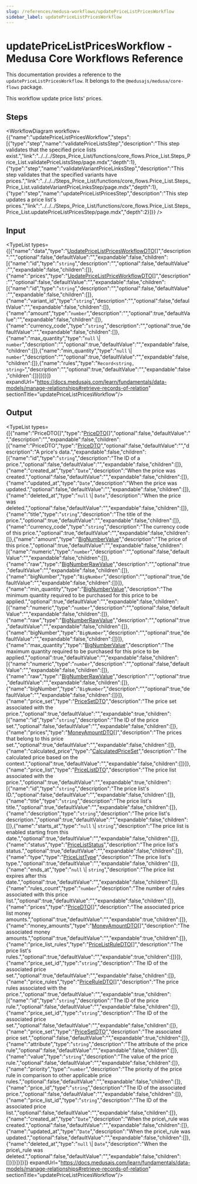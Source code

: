 ```yaml
---
slug: /references/medusa-workflows/updatePriceListPricesWorkflow
sidebar_label: updatePriceListPricesWorkflow
---
```



# updatePriceListPricesWorkflow - Medusa Core Workflows Reference

This documentation provides a reference to the `updatePriceListPricesWorkflow`. It belongs to the `@medusajs/medusa/core-flows` package.

This workflow update price lists' prices.

## Steps

<WorkflowDiagram workflow={{"name":"updatePriceListPricesWorkflow","steps":[{"type":"step","name":"validatePriceListsStep","description":"This step validates that the specified price lists exist.","link":"../../../Steps_Price_List/functions/core_flows.Price_List.Steps_Price_List.validatePriceListsStep/page.mdx","depth":1},{"type":"step","name":"validateVariantPriceLinksStep","description":"This step validates that the specified variants have prices.","link":"../../../Steps_Price_List/functions/core_flows.Price_List.Steps_Price_List.validateVariantPriceLinksStep/page.mdx","depth":1},{"type":"step","name":"updatePriceListPricesStep","description":"This step updates a price list's prices.","link":"../../../Steps_Price_List/functions/core_flows.Price_List.Steps_Price_List.updatePriceListPricesStep/page.mdx","depth":2}]}} />

## Input

<TypeList types={[{"name":"data","type":"[UpdatePriceListPricesWorkflowDTO](../../../../../types/interfaces/types.UpdatePriceListPricesWorkflowDTO/page.mdx)[]","description":"","optional":false,"defaultValue":"","expandable":false,"children":[{"name":"id","type":"`string`","description":"","optional":false,"defaultValue":"","expandable":false,"children":[]},{"name":"prices","type":"[UpdatePriceListPriceWorkflowDTO](../../../../../types/interfaces/types.UpdatePriceListPriceWorkflowDTO/page.mdx)[]","description":"","optional":false,"defaultValue":"","expandable":false,"children":[{"name":"id","type":"`string`","description":"","optional":false,"defaultValue":"","expandable":false,"children":[]},{"name":"variant_id","type":"`string`","description":"","optional":false,"defaultValue":"","expandable":false,"children":[]},{"name":"amount","type":"`number`","description":"","optional":true,"defaultValue":"","expandable":false,"children":[]},{"name":"currency_code","type":"`string`","description":"","optional":true,"defaultValue":"","expandable":false,"children":[]},{"name":"max_quantity","type":"`null` \\| `number`","description":"","optional":true,"defaultValue":"","expandable":false,"children":[]},{"name":"min_quantity","type":"`null` \\| `number`","description":"","optional":true,"defaultValue":"","expandable":false,"children":[]},{"name":"rules","type":"`Record<string, string>`","description":"","optional":true,"defaultValue":"","expandable":false,"children":[]}]}]}]} expandUrl="https://docs.medusajs.com/learn/fundamentals/data-models/manage-relationships#retrieve-records-of-relation" sectionTitle="updatePriceListPricesWorkflow"/>

## Output

<TypeList types={[{"name":"PriceDTO[]","type":"[PriceDTO](../../../../../pricing/interfaces/pricing.PriceDTO/page.mdx)[]","optional":false,"defaultValue":"","description":"","expandable":false,"children":[{"name":"PriceDTO","type":"[PriceDTO](../../../../../pricing/interfaces/pricing.PriceDTO/page.mdx)","optional":false,"defaultValue":"","description":"A price's data.","expandable":false,"children":[{"name":"id","type":"`string`","description":"The ID of a price.","optional":false,"defaultValue":"","expandable":false,"children":[]},{"name":"created_at","type":"`Date`","description":"When the price was created.","optional":false,"defaultValue":"","expandable":false,"children":[]},{"name":"updated_at","type":"`Date`","description":"When the price was updated.","optional":false,"defaultValue":"","expandable":false,"children":[]},{"name":"deleted_at","type":"`null` \\| `Date`","description":"When the price was deleted.","optional":false,"defaultValue":"","expandable":false,"children":[]},{"name":"title","type":"`string`","description":"The title of the price.","optional":true,"defaultValue":"","expandable":false,"children":[]},{"name":"currency_code","type":"`string`","description":"The currency code of this price.","optional":true,"defaultValue":"","expandable":false,"children":[]},{"name":"amount","type":"[BigNumberValue](../../../../../pricing/types/pricing.BigNumberValue/page.mdx)","description":"The price of this price.","optional":true,"defaultValue":"","expandable":false,"children":[{"name":"numeric","type":"`number`","description":"","optional":false,"defaultValue":"","expandable":false,"children":[]},{"name":"raw","type":"[BigNumberRawValue](../../../../../pricing/types/pricing.BigNumberRawValue/page.mdx)","description":"","optional":true,"defaultValue":"","expandable":false,"children":[]},{"name":"bigNumber","type":"`BigNumber`","description":"","optional":true,"defaultValue":"","expandable":false,"children":[]}]},{"name":"min_quantity","type":"[BigNumberValue](../../../../../pricing/types/pricing.BigNumberValue/page.mdx)","description":"The minimum quantity required to be purchased for this price to be applied.","optional":true,"defaultValue":"","expandable":false,"children":[{"name":"numeric","type":"`number`","description":"","optional":false,"defaultValue":"","expandable":false,"children":[]},{"name":"raw","type":"[BigNumberRawValue](../../../../../pricing/types/pricing.BigNumberRawValue/page.mdx)","description":"","optional":true,"defaultValue":"","expandable":false,"children":[]},{"name":"bigNumber","type":"`BigNumber`","description":"","optional":true,"defaultValue":"","expandable":false,"children":[]}]},{"name":"max_quantity","type":"[BigNumberValue](../../../../../pricing/types/pricing.BigNumberValue/page.mdx)","description":"The maximum quantity required to be purchased for this price to be applied.","optional":true,"defaultValue":"","expandable":false,"children":[{"name":"numeric","type":"`number`","description":"","optional":false,"defaultValue":"","expandable":false,"children":[]},{"name":"raw","type":"[BigNumberRawValue](../../../../../pricing/types/pricing.BigNumberRawValue/page.mdx)","description":"","optional":true,"defaultValue":"","expandable":false,"children":[]},{"name":"bigNumber","type":"`BigNumber`","description":"","optional":true,"defaultValue":"","expandable":false,"children":[]}]},{"name":"price_set","type":"[PriceSetDTO](../../../../../pricing/interfaces/pricing.PriceSetDTO/page.mdx)","description":"The price set associated with the price.","optional":true,"defaultValue":"","expandable":true,"children":[{"name":"id","type":"`string`","description":"The ID of the price set.","optional":false,"defaultValue":"","expandable":false,"children":[]},{"name":"prices","type":"[MoneyAmountDTO](../../../../../pricing/interfaces/pricing.MoneyAmountDTO/page.mdx)[]","description":"The prices that belong to this price set.","optional":true,"defaultValue":"","expandable":false,"children":[]},{"name":"calculated_price","type":"[CalculatedPriceSet](../../../../../pricing/interfaces/pricing.CalculatedPriceSet/page.mdx)","description":"The calculated price based on the context.","optional":true,"defaultValue":"","expandable":false,"children":[]}]},{"name":"price_list","type":"[PriceListDTO](../../../../../pricing/interfaces/pricing.PriceListDTO/page.mdx)","description":"The price list associated with the price.","optional":true,"defaultValue":"","expandable":true,"children":[{"name":"id","type":"`string`","description":"The price list's ID.","optional":false,"defaultValue":"","expandable":false,"children":[]},{"name":"title","type":"`string`","description":"The price list's title.","optional":true,"defaultValue":"","expandable":false,"children":[]},{"name":"description","type":"`string`","description":"The price list's description.","optional":true,"defaultValue":"","expandable":false,"children":[]},{"name":"starts_at","type":"`null` \\| `string`","description":"The price list is enabled starting from this date.","optional":true,"defaultValue":"","expandable":false,"children":[]},{"name":"status","type":"[PriceListStatus](../../../../../pricing/types/pricing.PriceListStatus/page.mdx)","description":"The price list's status.","optional":true,"defaultValue":"","expandable":false,"children":[]},{"name":"type","type":"[PriceListType](../../../../../pricing/types/pricing.PriceListType/page.mdx)","description":"The price list's type.","optional":true,"defaultValue":"","expandable":false,"children":[]},{"name":"ends_at","type":"`null` \\| `string`","description":"The price list expires after this date.","optional":true,"defaultValue":"","expandable":false,"children":[]},{"name":"rules_count","type":"`number`","description":"The number of rules associated with this price list.","optional":true,"defaultValue":"","expandable":false,"children":[]},{"name":"prices","type":"[PriceDTO](../../../../../pricing/interfaces/pricing.PriceDTO/page.mdx)[]","description":"The associated price list money amounts.","optional":true,"defaultValue":"","expandable":true,"children":[]},{"name":"money_amounts","type":"[MoneyAmountDTO](../../../../../pricing/interfaces/pricing.MoneyAmountDTO/page.mdx)[]","description":"The associated money amounts.","optional":true,"defaultValue":"","expandable":true,"children":[]},{"name":"price_list_rules","type":"[PriceListRuleDTO](../../../../../pricing/interfaces/pricing.PriceListRuleDTO/page.mdx)[]","description":"The price list's rules.","optional":true,"defaultValue":"","expandable":true,"children":[]}]},{"name":"price_set_id","type":"`string`","description":"The ID of the associated price set.","optional":true,"defaultValue":"","expandable":false,"children":[]},{"name":"price_rules","type":"[PriceRuleDTO](../../../../../pricing/interfaces/pricing.PriceRuleDTO/page.mdx)[]","description":"The price rules associated with the price.","optional":true,"defaultValue":"","expandable":true,"children":[{"name":"id","type":"`string`","description":"The ID of the price rule.","optional":false,"defaultValue":"","expandable":false,"children":[]},{"name":"price_set_id","type":"`string`","description":"The ID of the associated price set.","optional":false,"defaultValue":"","expandable":false,"children":[]},{"name":"price_set","type":"[PriceSetDTO](../../../../../pricing/interfaces/pricing.PriceSetDTO/page.mdx)","description":"The associated price set.","optional":false,"defaultValue":"","expandable":true,"children":[]},{"name":"attribute","type":"`string`","description":"The attribute of the price rule","optional":false,"defaultValue":"","expandable":false,"children":[]},{"name":"value","type":"`string`","description":"The value of the price rule.","optional":false,"defaultValue":"","expandable":false,"children":[]},{"name":"priority","type":"`number`","description":"The priority of the price rule in comparison to other applicable price rules.","optional":false,"defaultValue":"","expandable":false,"children":[]},{"name":"price_id","type":"`string`","description":"The ID of the associated price.","optional":false,"defaultValue":"","expandable":false,"children":[]},{"name":"price_list_id","type":"`string`","description":"The ID of the associated price list.","optional":false,"defaultValue":"","expandable":false,"children":[]},{"name":"created_at","type":"`Date`","description":"When the price\\_rule was created.","optional":false,"defaultValue":"","expandable":false,"children":[]},{"name":"updated_at","type":"`Date`","description":"When the price\\_rule was updated.","optional":false,"defaultValue":"","expandable":false,"children":[]},{"name":"deleted_at","type":"`null` \\| `Date`","description":"When the price\\_rule was deleted.","optional":false,"defaultValue":"","expandable":false,"children":[]}]}]}]}]} expandUrl="https://docs.medusajs.com/learn/fundamentals/data-models/manage-relationships#retrieve-records-of-relation" sectionTitle="updatePriceListPricesWorkflow"/>
